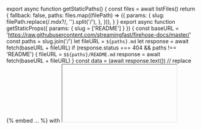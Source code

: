 
export async function getStaticPaths() {
  const files = await listFiles()
  return {
    fallback: false,
    paths: files.map((filePath) => ({
      params: {
        slug: filePath.replace(/\.mdx?/, '').split('/'),
      },
    })),
  }
}
export async function getStaticProps({ params: { slug = ['README'] } }) {
  const baseURL = 'https://raw.githubusercontent.com/streamingfast/firehose-docs/master/'
  const paths = slug.join('/')
  let fileURL = `${paths}.md`
  let response = await fetch(baseURL + fileURL)
  if (response.status === 404 && paths !== 'README') {
    fileURL = `$${paths}/README.md`
    response = await fetch(baseURL + fileURL)
  }
  const data = (await response.text())
    // replace {% embed ... %} with <iframe />
    .replaceAll(
      /{%\s+embed\s+url="(.*?)"\s+%}/g,
      (...m) =>
        `<iframe src="${m[1].replace(
          // we need enhance YouTube links, otherwise they will be not loaded in iframe
          'youtube.com/watch?v=',
          'youtube.com/embed/'
        )}" style={{aspectRatio: 16/9, width: '100%'}}/>`
    )
    // remove gitbook {% ... %} elements
    .replaceAll(/{%.*?%}/g, '')
    // Replaces all the relative paths of images to absolute paths to the repo
    .replaceAll('../assets', 'https://raw.githubusercontent.com/streamingfast/firehose-docs/master/assets/')
    // close img tags only if he doesn't point to .gitbook
    .replaceAll(/<img(.*?)>/g, (...m) => (m[1].includes('src=".gitbook') ? '' : `<img${m[1]}/>`))
    // fixes http://localhost:3000/en/substreams/reference-and-specs/authentication/
    .replaceAll('<pre class="language-bash" data-overflow="wrap"><code class="lang-bash">', '```bash\n')
    // fixes http://localhost:3000/en/substreams/developers-guide/modules/inputs/
    .replaceAll('<pre class="language-yaml" data-title="manifest excerpt"><code class="lang-yaml">', '```yaml\n')
    .replaceAll('</code></pre>', '```')
  let mdx = await buildDynamicMDX(data, {
    mdxOptions: {
      // change-log contains `{variable}` text that is thrown an error by MDX2 parser since he treat it as variable injection, to fix it we parse chang-log with the markdown parser
      format: paths.endsWith('/change-log') ? 'md' : 'mdx',
      remarkPlugins: [
        () => (tree, _file, done) => {
          // enhance links
          visit(tree, 'link', (node) => {
            if (node.url.startsWith('./')) {
              node.url = node.url.slice(2)
            }
            if (node.url.startsWith('/')) {
              // (foo)[/foo/bar]
              node.url = node.url.replace('/', '/firehose/')
            } else if (!node.url.includes('/') && node.url.endsWith('.md')) {
              // (foo)[foo.md]
              node.url = [...slug.slice(0, -1), node.url].join('/')
            }
          })
          done()
        },
      ],
    },
    codeHighlight: false,
  })
  let parsedData = JSON.parse(mdx.__nextra_dynamic_opts)
  // remove title from frontMatter if it's the same as the title of the page
  if (parsedData.title === parsedData.frontMatter.title) {
    parsedData.frontMatter.title = ''
  }
  mdx.__nextra_dynamic_opts = JSON.stringify(parsedData)
  return {
    props: {
      ...mdx,
      __nextra_pageMap: await getPageMap('en'),
      hideLocaleSwitcher: true,
      remoteFilePath: `https://github.com/streamingfast/firehose-docs/tree/master/${fileURL}`,
    },
  }
}

<RemoteContent />
